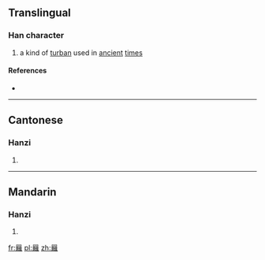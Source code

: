 ==Translingual==

===Han character===
{{Han char|rn=13|rad=冂|as=20|sn=22|four=|canj=日卜月土 (AYBG)|ids=⿱[[⺜]][[離]]}}

# a kind of [[turban]] used in [[ancient]] [[time]]s

====References====
* {{Han ref|kx=0130.100|hdz=21542.110|uh=34BF|ud=13503}}

----

==Cantonese==

===Hanzi===
{{yue-hanzi|jyut=[[lei4]]|y=lei4}}

# {{defn|lang=yue|sort=冂20}}

----

==Mandarin==

===Hanzi===
{{cmn-hanzi|pin=[[lí]] ([[li2]]), [[lì]] ([[li4]])|wg=li<sup>2</sup>, li<sup>4</sup>}}

# {{defn|lang=cmn|sort=冂20}}

[[fr:㒿]]
[[pl:㒿]]
[[zh:㒿]]